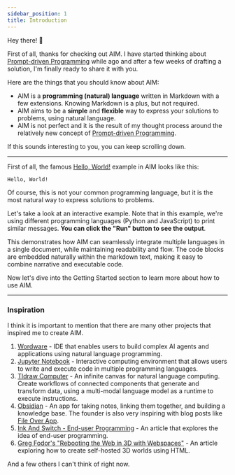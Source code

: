 ```yaml
---
sidebar_position: 1
title: Introduction
---
```


Hey there! 👋

First of all, thanks for checking out AIM. I have started thinking about [Prompt-driven Programming](/blog/welcome) while ago and after a few weeks of drafting a solution, I'm finally ready to share it with you.

Here are the things that you should know about AIM:
- AIM is a **programming (natural) language** written in Markdown with a few extensions. Knowing Markdown is a plus, but not required.
- AIM aims to be a **simple** and **flexible** way to express your solutions to problems, using natural language.
- AIM is not perfect and it is the result of my thought process around the relatively new concept of [Prompt-driven Programming](/blog/welcome).

If this sounds interesting to you, you can keep scrolling down.

---

First of all, the famous [Hello, World!](https://en.wikipedia.org/wiki/%22Hello,_World!%22_program) example in AIM looks like this: 

```markdown title="hello-world.aim"
Hello, World!
```

Of course, this is not your common programming language, but it is the most natural way to express solutions to problems.

Let's take a look at an interactive example. Note that in this example, we're using different programming languages (Python and JavaScript) to print similar messages. **You can click the "Run" button to see the output**.


<CodePreview title="another-example.aim" example="dreamer"></CodePreview>

This demonstrates how AIM can seamlessly integrate multiple languages in a single document, while maintaining readability and flow. The code blocks are embedded naturally within the markdown text, making it easy to combine narrative and executable code.

Now let's dive into the Getting Started section to learn more about how to use AIM.

---

### Inspiration

I think it is important to mention that there are many other projects that inspired me to create AIM.

1. [Wordware](https://wordware.ai) - IDE that enables users to build complex AI agents and applications using natural language programming.
2. [Jupyter Notebook](https://jupyter.org) - Interactive computing environment that allows users to write and execute code in multiple programming languages.
3. [Tldraw Computer](https://computer.tldraw.com/) - An infinite canvas for natural language computing. Create workflows of connected components that generate and transform data, using a multi-modal language model as a runtime to execute instructions.
4. [Obsidian](https://obsidian.md/) - An app for taking notes, linking them together, and building a knowledge base. The founder is also very inspiring with blog posts like [File Over App](https://stephango.com/file-over-app).
5. [Ink And Switch - End-user Programming](https://www.inkandswitch.com/end-user-programming/) - An article that explores the idea of end-user programming.
6. [Greg Fodor's "Rebooting the Web in 3D with Webspaces"](https://gfodor.medium.com/rebooting-the-web-in-3d-with-webspaces-9e58847e042c/) - An article exploring how to create self-hosted 3D worlds using HTML.

And a few others I can't think of right now.
